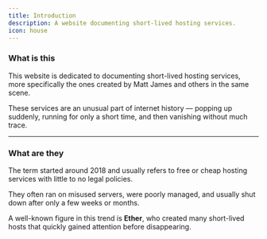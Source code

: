 ```yaml
---
title: Introduction
description: A website documenting short-lived hosting services.
icon: house
---
```


### What is this  

This website is dedicated to documenting short-lived hosting services, more specifically the ones created by Matt James and others in the same scene.  

These services are an unusual part of internet history — popping up suddenly, running for only a short time, and then vanishing without much trace.  

---

### What are they  

The term started around 2018 and usually refers to free or cheap hosting services with little to no legal policies.  

They often ran on misused servers, were poorly managed, and usually shut down after only a few weeks or months.  

A well-known figure in this trend is **Ether**, who created many short-lived hosts that quickly gained attention before disappearing.
